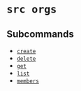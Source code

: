 # `src orgs`

## Subcommands


* [`create`](references/create.mdx)
* [`delete`](references/delete.mdx)
* [`get`](references/get.mdx)
* [`list`](references/list.mdx)
* [`members`](references/members)
	